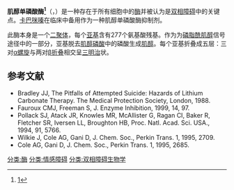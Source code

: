 {{Expand |time=2011-09-16T09:59:01+00:00 }}
'''肌醇单磷酸酶<ref>[http://www.term.gov.cn/pages/homepage/result2.jsp?id=332129&subid=10001798&subject=%E9%85%B6&subsys=%E7%94%9F%E7%89%A9%E5%8C%96%E5%AD%A6%E4%B8%8E%E5%88%86%E5%AD%90%E7%94%9F%E7%89%A9%E5%AD%A6]{{dead link|date=2018年4月 |bot=InternetArchiveBot |fix-attempted=yes }}</ref>'''（{{lang-en|Inositol monophosphatase}}，{{EC|3.1.3.25}}）是一种存在于所有细胞中的[[酶|酶]]并被认为是[[双相障碍|双相障碍]]中的关键点。[[卡巴咪嗪|卡巴咪嗪]]在临床中备用作为一种肌醇单磷酸酶抑制剂。

此酶本身是一个[[二聚体|二聚体]]，每个[[亚基|亚基]]含有277个氨基酸残基。作为为[[磷脂酰肌醇|磷脂酰肌醇]]信号途径中的一部分，亚基脱去[[肌醇磷酸|肌醇磷酸]]中的磷酸生成[[肌醇|肌醇]]。每个亚基折叠成五层：三对[[α螺旋|α螺旋]]与两对[[β折叠|β折叠]]相交呈[[三明治|三明治]]状。
==参考文献==
{{reflist}}
* Bradley JJ, The Pitfalls of Attempted Suicide: Hazards of Lithium Carbonate Therapy. The Medical Protection Society, London, 1988.
* Fauroux CMJ, Freeman S, J. Enzyme Inhibition, 1999, 14, 97.
* Pollack SJ, Atack JR, Knowles MR, McAllister G, Ragan CI, Baker R, Fletcher SR, Iversen LL, Broughton HB, Proc. Natl. Acad. Sci. USA., 1994, 91, 5766.
* Wilkie J, Cole AG, Gani D, J. Chem. Soc., Perkin Trans. 1, 1995, 2709.
* Cole AG, Gani D, J. Chem. Soc., Perkin Trans. 1, 1995, 2685.

{{酯酶}}
{{磷脂代謝}}
{{Biochem-stub}}

[[分类:酶|分类:酶]]
[[分类:情感障碍|分类:情感障碍]]
[[分类:双相障碍生物学|分类:双相障碍生物学]]